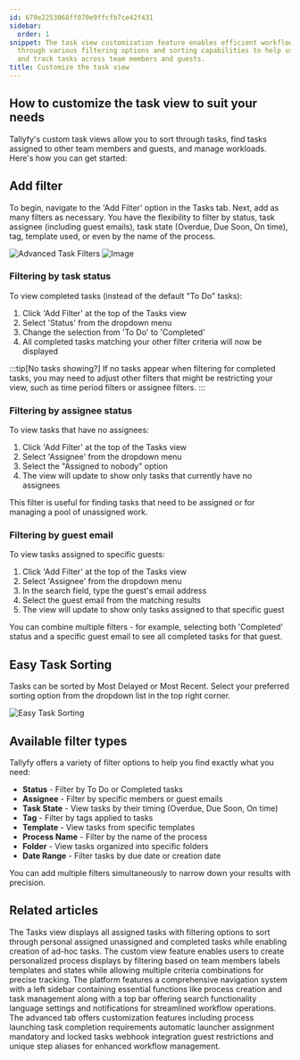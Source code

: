```yaml
---
id: 679e2253068ff070e9ffcfb7ce42f431
sidebar:
  order: 1
snippet: The task view customization feature enables efficient workflow management
  through various filtering options and sorting capabilities to help users organize
  and track tasks across team members and guests.
title: Customize the task view
---
```


## How to customize the task view to suit your needs

Tallyfy's custom task views allow you to sort through tasks, find tasks assigned to other team members and guests, and manage workloads. Here's how you can get started:

## Add filter

To begin, navigate to the 'Add Filter' option in the Tasks tab. Next, add as many filters as necessary. You have the flexibility to filter by status, task assignee (including guest emails), task state (Overdue, Due Soon, On time), tag, template used, or even by the name of the process.

![Advanced Task Filters](https://screenshots.tallyfy.com/tallyfy%2Fpro%2Fdesktop-light-filter-task.png)
![Image](https://screenshots.tallyfy.com/tallyfy%2Fpro%2Fdesktop-light-add-filter-to-task.png)

### Filtering by task status

To view completed tasks (instead of the default "To Do" tasks):
1. Click 'Add Filter' at the top of the Tasks view
2. Select 'Status' from the dropdown menu
3. Change the selection from 'To Do' to 'Completed'
4. All completed tasks matching your other filter criteria will now be displayed

:::tip[No tasks showing?]
If no tasks appear when filtering for completed tasks, you may need to adjust other filters that might be restricting your view, such as time period filters or assignee filters.
:::

### Filtering by assignee status

To view tasks that have no assignees:
1. Click 'Add Filter' at the top of the Tasks view
2. Select 'Assignee' from the dropdown menu
3. Select the "Assigned to nobody" option
4. The view will update to show only tasks that currently have no assignees

This filter is useful for finding tasks that need to be assigned or for managing a pool of unassigned work.

### Filtering by guest email

To view tasks assigned to specific guests:
1. Click 'Add Filter' at the top of the Tasks view
2. Select 'Assignee' from the dropdown menu
3. In the search field, type the guest's email address
4. Select the guest email from the matching results
5. The view will update to show only tasks assigned to that specific guest

You can combine multiple filters - for example, selecting both 'Completed' status and a specific guest email to see all completed tasks for that guest.

## Easy Task Sorting

Tasks can be sorted by Most Delayed or Most Recent. Select your preferred sorting option from the dropdown list in the top right corner.

![Easy Task Sorting](https://screenshots.tallyfy.com/tallyfy%2Fpro%2Fdesktop-light-sort-tasks.png)

## Available filter types

Tallyfy offers a variety of filter options to help you find exactly what you need:

- **Status** - Filter by To Do or Completed tasks
- **Assignee** - Filter by specific members or guest emails
- **Task State** - View tasks by their timing (Overdue, Due Soon, On time)
- **Tag** - Filter by tags applied to tasks
- **Template** - View tasks from specific templates
- **Process Name** - Filter by the name of the process
- **Folder** - View tasks organized into specific folders
- **Date Range** - Filter tasks by due date or creation date

You can add multiple filters simultaneously to narrow down your results with precision.


## Related articles
<CardGrid>
<LinkTitleCard header="<b>Tracking And Tasks > Tasks view</b>" href="/products/pro/tracking-and-tasks/tasks-view/" > The Tasks view displays all assigned tasks with filtering options to sort through personal assigned unassigned and completed tasks while enabling creation of ad-hoc tasks. </LinkTitleCard>
<LinkTitleCard header="<b>Tracker View > Create custom views</b>" href="/products/pro/tracking-and-tasks/tracker-view/how-to-create-custom-views-in-tallyfy/" > The custom view feature enables users to create personalized process displays by filtering based on team members labels templates and states while allowing multiple criteria combinations for precise tracking. </LinkTitleCard>
<LinkTitleCard header="<b>Tutorials > Navigate Tallyfy</b>" href="/products/pro/tutorials/navigate-tallyfy/" > The platform features a comprehensive navigation system with a left sidebar containing essential functions like process creation and task management along with a top bar offering search functionality language settings and notifications for streamlined workflow operations. </LinkTitleCard>
<LinkTitleCard header="<b>Tasks > Advanced tab</b>" href="/products/pro/tracking-and-tasks/tasks/how-can-i-utilize-tallyfys-advanced-tab-features/" > The advanced tab offers customization features including process launching task completion requirements automatic launcher assignment mandatory and locked tasks webhook integration guest restrictions and unique step aliases for enhanced workflow management. </LinkTitleCard>
</CardGrid>